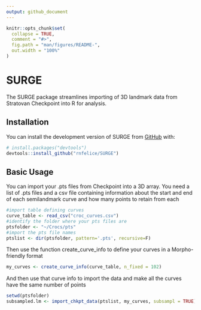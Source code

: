 ```yaml
---
output: github_document
---
```


<!-- README.md is generated from README.Rmd. Please edit that file -->

```r
knitr::opts_chunk$set(
  collapse = TRUE,
  comment = "#>",
  fig.path = "man/figures/README-",
  out.width = "100%"
)
```

# SURGE

<!-- badges: start -->
<!-- badges: end -->

The SURGE package streamlines importing of 3D landmark data from Stratovan Checkpoint into R for analysis.

## Installation

You can install the development version of SURGE from [GitHub](https://github.com/) with:

``` r
# install.packages("devtools")
devtools::install_github("rnfelice/SURGE")
```

## Basic Usage

You can import your .pts files from Checkpoint into a 3D array. You need a list of .pts files and a csv file containing information about the start and end of each semilandmark curve and how many points to retain from each

``` r
#import table defining curves
curve_table <- read_csv("croc_curves.csv")
#identify the folder where your pts files are
ptsfolder <- "~/Crocs/pts"
#import the pts file names
ptslist <- dir(ptsfolder, pattern='.pts', recursive=F)
```

Then use the function create_curve_info to define your curves in a Morpho-friendly format

```r
my_curves <- create_curve_info(curve_table, n_fixed = 102)
```

And then use that curve info to import the data and make all the curves have the same number of points

```r
setwd(ptsfolder)
subsampled.lm <- import_chkpt_data(ptslist, my_curves, subsampl = TRUE)
```
